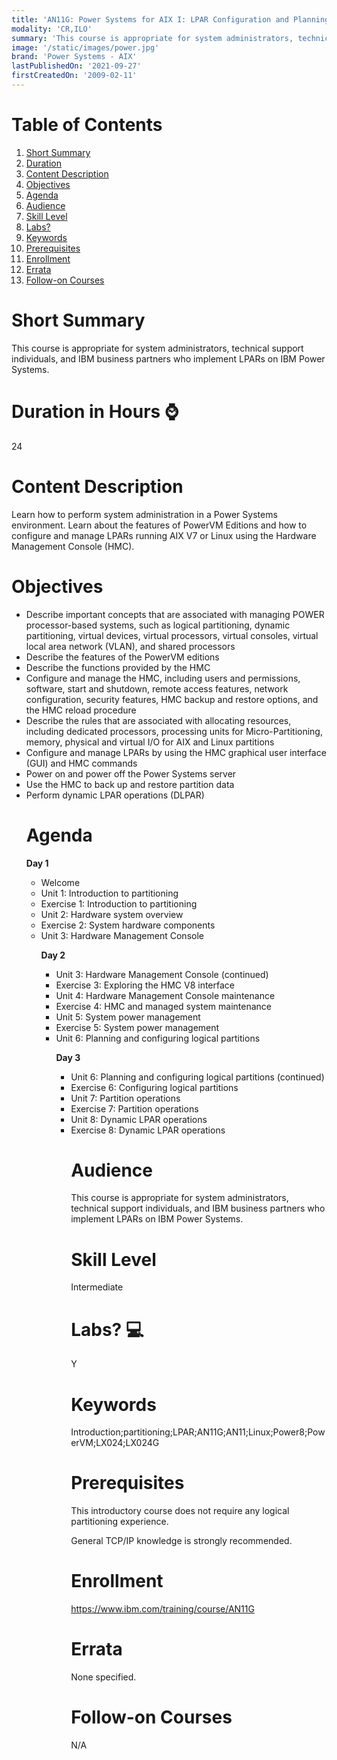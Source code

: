 ```yaml
---
title: 'AN11G: Power Systems for AIX I: LPAR Configuration and Planning'
modality: 'CR,ILO'
summary: 'This course is appropriate for system administrators, technical support individuals, and IBM business partners who implement LPARs on IBM Power Systems. '
image: '/static/images/power.jpg'
brand: 'Power Systems - AIX'
lastPublishedOn: '2021-09-27'
firstCreatedOn: '2009-02-11'
---
```

# Table of Contents
1.  [Short Summary](#short-summary)
2.  [Duration](#duration-in-hours-)
3.  [Content Description](#content-description)
4.  [Objectives](#objectives)
5.  [Agenda](#agenda)
6.  [Audience](#audience)
7.  [Skill Level](#skill-level)
8.  [Labs?](#labs-)
9.  [Keywords](#keywords)
10. [Prerequisites](#prerequisites)
11. [Enrollment](#enrollment)
12. [Errata](#errata)
13. [Follow-on Courses](#follow-on-courses)

# Short Summary
This course is appropriate for system administrators, technical support individuals, and IBM business partners who implement LPARs on IBM Power Systems. 

# Duration in Hours ⌚
24

# Content Description
<p>Learn how to perform system administration in a Power Systems environment. Learn about the features of PowerVM Editions and how to configure and manage LPARs running AIX V7 or Linux using the Hardware Management Console (HMC).</p>

# Objectives
<ul /><li />Describe important concepts that are associated with managing POWER processor-based systems, such as logical partitioning, dynamic partitioning, virtual devices, virtual processors, virtual consoles, virtual local area network (VLAN), and shared processors<li />Describe the features of the PowerVM editions<li />Describe the functions provided by the HMC<li />Configure and manage the HMC, including users and permissions, software, start and shutdown, remote access features, network configuration, security features, HMC backup and restore options, and the HMC reload procedure<li />Describe the rules that are associated with allocating resources, including dedicated processors, processing units for Micro-Partitioning, memory, physical and virtual I/O for AIX and Linux partitions<li />Configure and manage LPARs by using the HMC graphical user interface (GUI) and HMC commands<li />Power on and power off the Power Systems server<li />Use the HMC to back up and restore partition data<li />Perform dynamic LPAR operations (DLPAR)

# Agenda
<p><strong>Day 1</strong></p><ul /><li />Welcome<li />Unit 1: Introduction to partitioning<li />Exercise 1: Introduction to partitioning<li />Unit 2: Hardware system overview<li />Exercise 2: System hardware components<li />Unit 3: Hardware Management Console<p><strong>Day 2</strong></p><ul /><li />Unit 3: Hardware Management Console (continued)<li />Exercise 3: Exploring the HMC V8 interface<li />Unit 4: Hardware Management Console maintenance<li />Exercise 4: HMC and managed system maintenance<li />Unit 5: System power management<li />Exercise 5: System power management<li />Unit 6: Planning and configuring logical partitions<p><strong>Day 3</strong></p><ul /><li />Unit 6: Planning and configuring logical partitions (continued)<li />Exercise 6: Configuring logical partitions<li />Unit 7: Partition operations<li />Exercise 7: Partition operations<li />Unit 8: Dynamic LPAR operations<li />Exercise 8: Dynamic LPAR operations

# Audience
<p>This course is appropriate for system administrators, technical support individuals, and IBM business partners who implement LPARs on IBM Power Systems.</p>

# Skill Level
Intermediate        

# Labs? 💻
Y

# Keywords
Introduction;partitioning;LPAR;AN11G;AN11;Linux;Power8;PowerVM;LX024;LX024G

# Prerequisites
<p>This introductory course does not require any logical partitioning experience.</p><p>General TCP/IP knowledge is strongly recommended.</p>

# Enrollment
https://www.ibm.com/training/course/AN11G

# Errata
None specified.

# Follow-on Courses
N/A

